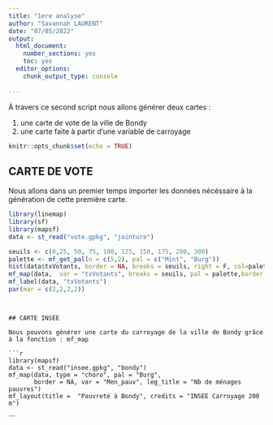 ```yaml
---
title: "1ere analyse"
author: "Savannah LAURENT"
date: "07/05/2022"
output: 
  html_document:
    number_sections: yes
    toc: yes
  editor_options:
    chunk_output_type: console
  
---
```


À travers ce second script nous allons générer deux cartes :

1. une carte de vote de la ville de Bondy
2. une carte faite à partir d'une variable de carroyage
   
```r
knitr::opts_chunk$set(echo = TRUE)
```

## CARTE DE VOTE

Nous allons dans un premier temps importer les données nécéssaire à la génération de cette première carte. 

```r
library(linemap)
library(sf)
library(mapsf)
data <- st_read("vote.gpkg", "jointure")
```

```r
seuils <- c(0,25, 50, 75, 100, 125, 150, 175, 200, 300)
palette <- mf_get_pal(n = c(5,2), pal = c("Mint", "Burg"))
hist(data$txVotants, border = NA, breaks = seuils, right = F, col=palette, main = "", xlab = "", ylab="")
mf_map(data,  var = "txVotants", breaks = seuils, pal = palette,border = NA, leg_pos = "n")
mf_label(data, "txVotants")
par(mar = c(2,2,2,2))
```
```


## CARTE INSEE

Nous pouvons générer une carte du carroyage de la ville de Bondy grâce à la fonction : mf_map

```r
library(mapsf)
data <- st_read("insee.gpkg", "bondy")
mf_map(data, type = "choro", pal = "Burg",
       border = NA, var = "Men_pauv", leg_title = "Nb de ménages pauvres")
mf_layout(title =  "Pauvreté à Bondy", credits = "INSEE Carroyage 200 m") 
```
```
